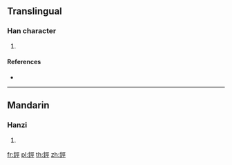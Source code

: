 {{character info/new}}
==Translingual==

===Han character===
{{Han char|rn=167|rad=金|as=07|sn=15|four=81111|canj=CMVM}}

# {{defn|Han|sort=金07}}

====References====
* {{Han ref|kx=1308.020|dkj=40472|dj=1809.350|hdz=64206.060|uh=92DE|ud=37598|bh=E87B|bd=59515}}

----

==Mandarin==

===Hanzi===
{{cmn-hanzi|pin=[[xíng]] ([[xing2]])|wg=hsing<sup>2</sup>}}

# {{defn|lang=cmn|sort=金07}}

[[fr:鋞]]
[[pl:鋞]]
[[th:鋞]]
[[zh:鋞]]